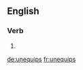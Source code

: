 ==English==

===Verb===
{{head|en}}

# {{en-third-person singular of|unequip}}

[[de:unequips]]
[[fr:unequips]]